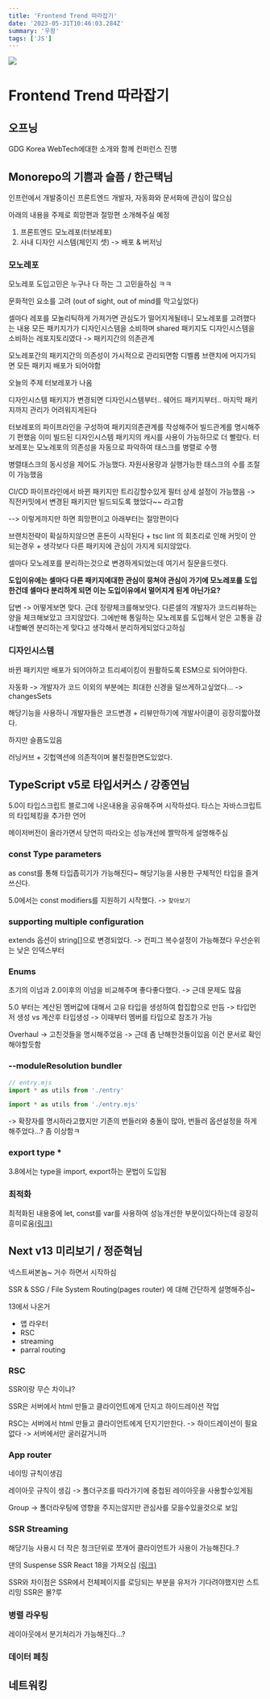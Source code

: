 ```yaml
---
title: 'Frontend Trend 따라잡기'
date: '2023-05-31T10:46:03.284Z'
summary: '우왕'
tags: ['JS']
---
```


![](./main.jpeg)

# Frontend Trend 따라잡기

## 오프닝

GDG Korea WebTech에대한 소개와 함께 컨퍼런스 진행

## Monorepo의 기쁨과 슬픔 / 한근택님

인프런에서 개발중이신 프론트엔드 개발자, 자동화와 문서화에 관심이 많으심

아래의 내용을 주제로 희망편과 절망편 소개해주실 예정

1. 프론트엔드 모노레포(터보레포)
2. 사내 디자인 시스템(체인지 셋) -> 배포 & 버저닝

### 모노레포

모노레포 도입고민은 누구나 다 하는 그 고민을하심 ㅋㅋ

문화적인 요소를 고려 (out of sight, out of mind를 막고싶었다)

셀마다 레포를 모놀리틱하게 가져가면 관심도가 떨어지게될테니 모노레포를 고려했다는 내용
모든 패키지가가 디자인시스템을 소비하며 shared 패키지도 디자인시스템을 소비하는 레포지토리였다 -> 패키지간의 의존관계

모노레포간의 패키지간의 의존성이 가시적으로 관리되면함
디벨롭 브랜치에 머지가되면 모든 패키지 배포가 되어야함

오늘의 주제 터보레포가 나옴

디자인시스템 패키지가 변경되면 디자인시스템부터.. 쉐어드 패키지부터.. 마지막 패키지까지 관리가 어려워지게된다

터보레포의 파이프라인을 구성하여 패키지의존관계를 작성해주어 빌드관계를 명시해주기 편했음
이미 빌드된 디자인시스템 패키지의 캐시를 사용이 가능하므로 더 빨랐다.
터보레포는 모노레포의 의존성을 자동으로 파악하여 태스크를 병렬로 수행

병렬태스크의 동시성을 제어도 가능했다. 자원사용량과 실행가능한 태스크의 수를 조절이 가능했음

CI/CD 파이프라인에서 바뀐 패키지만 트리깅할수있게 필터 상세 설정이 가능했음 -> 직전커밋에서 변경된 패키지만 빌드되도록 했었다~~ 라고함

--> 이렇게까지만 하면 희망편이고 아래부터는 절망편이다

브랜치전략이 확실하지않으면 혼돈이 시작된다 + tsc lint 의 회초리로 인해 커밋이 안되는경우 + 생각보다 다른 패키지에 관심이 가지게 되지않았다.

셀마다 모노레포를 분리하는것으로 변경하게되었는데 여기서 질문을드렷다.

**도입이유에는 셀마다 다른 패키지에대한 관심이 뭉쳐야 관심이 가기에 모노레포를 도입한건데 셀마다 분리하게 되면 이는 도입이유에서 멀어지게 된게 아닌가요?**

답변 -> 어떻게보면 맞다. 근데 정량체크를해보앗다. 다른셀의 개발자가 코드리뷰하는 양을 체크해보았고 크지않았다. 그에반해 통일하는 모노레포를 도입해서 얻은 고통을 감내할빠엔 분리하는게 맞다고 생각해서 분리하게되었다고하심

### 디자인시스템

바뀐 패키지만 배포가 되어야하고 트리셰이킹이 원활하도록 ESM으로 되어야한다.

자동화 -> 개발자가 코드 이외의 부분에는 최대한 신경을 덜쓰게하고싶었다... -> changesSets

해당기능을 사용하니 개발자들은 코드변경 + 리뷰만하기에 개발사이클이 굉장히짧아졌다.

하지만 슬픔도있음

러닝커브 + 깃헙액션에 의존적이며 불친절한면도있었다.

## TypeScript v5로 타입서커스 / 강종연님

5.0이 타입스크립트 블로그에 나온내용을 공유해주며 시작하셨다. 타스는 자바스크립트의 타입체킹을 추가한 언어

메이저버전이 올라가면서 당연히 따라오는 성능개선에 짤막하게 설명해주심

### const Type parameters

as const를 통해 타입좁히기가 가능해진다~ 해당기능을 사용한 구체적인 타입을 즐겨쓰신다.

5.0에서는 const modifiers를 지원하기 시작했다. -> `찾아보기`

### supporting multiple configuration

extends 옵션이 string[]으로 변경되었다. -> 컨피그 복수설정이 가능해졌다 우선순위는 낮은 인덱스부터

### Enums

초기의 이넘과 2.0이후의 이넘을 비교해주며 좋다좋다했다. -> 근데 문제도 많음

5.0 부터는 계산된 멤버값에 대해서 고유 타입을 생성하여 합집합으로 만듬
-> 타입먼저 생성 vs 계산후 타입생성 -> 이때부터 멤버를 타입으로 참조가 가능

Overhaul -> 고친것들을 명시해주었음 -> 근데 좀 난해한것들이있음 이건 문서로 확인해야할듯함

### --moduleResolution bundler

```ts
// entry.mjs
import * as utils from './entry'

import * as utils from './entry.mjs'
```

-> 확장자를 명시하라고했지만 기존의 번들러와 충돌이 많아, 번들러 옵션설정을 하게해주었다...? 좀 이상함ㅋ

### export type \*

3.8에서는 type을 import, export하는 문법이 도입됨

### 최적화

최적화된 내용중에 let, const를 var를 사용하여 성능개선한 부분이있다하는데 굉장히 흥미로움[(링크)](https://github.com/microsoft/TypeScript/issues/52924)

## Next v13 미리보기 / 정준혁님

넥스트써본놈~ 거수 하면서 시작하심

SSR & SSG / File System Routing(pages router) 에 대해 간단하게 설명해주심~

13에서 나온거

- 앱 라우터
- RSC
- streaming
- parral routing

### RSC

SSR이랑 무슨 차이냐?

SSR은 서버에서 html 만들고 클라이언트에게 던지고 하이드레이션 작업

RSC는 서버에서 html 만들고 클라이언트에게 던지기만한다. -> 하이드레이션이 필요없다 -> 서버에서만 굴러갈거니까

### App router

네이밍 규칙이생김

레이아웃 규칙이 생김 -> 폴더구조를 따라가기에 중첩된 레이아웃을 사용할수있게됨

Group -> 폴더라우팅에 영향을 주지는않지만 관심사를 모을수있을것으로 보임

### SSR Streaming

해당기능 사용시 더 작은 청크단위로 쪼개어 클라이언트가 사용이 가능해진다..?

댄의 Suspense SSR React 18을 가져오심 [(링크)](https://blog.mathpresso.com/suspense-ssr-architecture-in-react-18-ec75e80eb68d)

SSR와 차이점은 SSR에서 전체페이지를 로딩되는 부분을 유저가 기다려야했지만 스트리밍 SSR은 몰?루

### 병렬 라우팅

레이아웃에서 분기처리가 가능해진다...?

### 데이터 페칭

## 네트워킹
